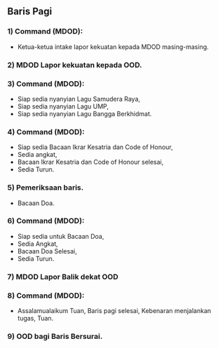 ## Baris Pagi

### 1) Command (MDOD): 
   - Ketua-ketua intake lapor kekuatan kepada MDOD masing-masing.

### 2) MDOD Lapor kekuatan kepada OOD.

### 3) Command (MDOD): 
   - Siap sedia nyanyian Lagu Samudera Raya,
   - Siap sedia nyanyian Lagu UMP,
   - Siap sedia nyanyian Lagu Bangga Berkhidmat.

### 4) Command (MDOD): 
   - Siap sedia Bacaan Ikrar Kesatria dan Code of Honour,
   - Sedia angkat,
   - Bacaan Ikrar Kesatria dan Code of Honour selesai,
   - Sedia Turun.

### 5) Pemeriksaan baris. 

   - Bacaan Doa.

### 6) Command (MDOD): 
   - Siap sedia untuk Bacaan Doa,
   - Sedia Angkat,
   - Bacaan Doa Selesai,
   - Sedia Turun.

### 7) MDOD Lapor Balik dekat OOD

### 8) Command (MDOD): 
   - Assalamualaikum Tuan, Baris pagi selesai, Kebenaran menjalankan tugas, Tuan.

### 9) OOD bagi Baris Bersurai.
